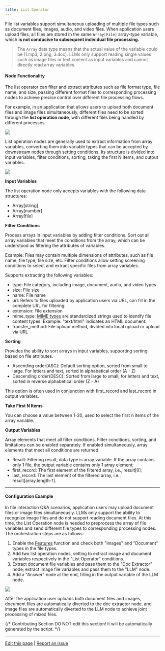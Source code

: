 ```yaml
---
title: List Operator
---
```



File list variables support simultaneous uploading of multiple file types such as document files, images, audio, and video files. When application users upload files, all files are stored in the same `Array[File]` array-type variable, which **is not conducive to subsequent individual file processing.**

> The `Array` data type means that the actual value of the variable could be \[1.mp3, 2.png, 3.doc]. LLMs only support reading single values such as image files or text content as input variables and cannot directly read array variables.

#### Node Functionality

The list operator can filter and extract attributes such as file format type, file name, and size, passing different format files to corresponding processing nodes to achieve precise control over different file processing flows.

For example, in an application that allows users to upload both document files and image files simultaneously, different files need to be sorted through the **list operation node**, with different files being handled by different processes.

![](https://assets-docs.dify.ai/dify-enterprise-mintlify/en/guides/workflow/node/522a0c932aab93d4f3970168412f759e.png)

List operation nodes are generally used to extract information from array variables, converting them into variable types that can be accepted by downstream nodes through setting conditions. Its structure is divided into input variables, filter conditions, sorting, taking the first N items, and output variables.

![](https://assets-docs.dify.ai/dify-enterprise-mintlify/en/guides/workflow/node/812d1b2f167065e17df8392b2cb3cc8a.png)

**Input Variables**

The list operation node only accepts variables with the following data structures:

* Array\[string]
* Array\[number]
* Array\[file]

**Filter Conditions**

Process arrays in input variables by adding filter conditions. Sort out all array variables that meet the conditions from the array, which can be understood as filtering the attributes of variables.

Example: Files may contain multiple dimensions of attributes, such as file name, file type, file size, etc. Filter conditions allow setting screening conditions to select and extract specific files from array variables.

Supports extracting the following variables:

* type: File category, including image, document, audio, and video types
* size: File size
* name: File name
* url: Refers to files uploaded by application users via URL, can fill in the complete URL for filtering
* extension: File extension
* mime\_type: [MIME types](https://datatracker.ietf.org/doc/html/rfc2046) are standardized strings used to identify file content types. Example: "text/html" indicates an HTML document.
* transfer\_method: File upload method, divided into local upload or upload via URL

**Sorting**

Provides the ability to sort arrays in input variables, supporting sorting based on file attributes.

* Ascending order(ASC): Default sorting option, sorted from small to large. For letters and text, sorted in alphabetical order (A - Z)
* Descending order(DESC): Sorted from large to small, for letters and text, sorted in reverse alphabetical order (Z - A)

This option is often used in conjunction with first\_record and last\_record in output variables.

**Take First N Items**

You can choose a value between 1-20, used to select the first n items of the array variable.

**Output Variables**

Array elements that meet all filter conditions. Filter conditions, sorting, and limitations can be enabled separately. If enabled simultaneously, array elements that meet all conditions are returned.

* Result: Filtering result, data type is array variable. If the array contains only 1 file, the output variable contains only 1 array element;
* first\_record: The first element of the filtered array, i.e., result\[0];
* last\_record: The last element of the filtered array, i.e., result\[array.length-1].

***

#### Configuration Example

In file interaction Q\&A scenarios, application users may upload document files or image files simultaneously. LLMs only support the ability to recognize image files and do not support reading document files. At this time, the List Operation node is needed to preprocess the array of file variables and send different file types to corresponding processing nodes. The orchestration steps are as follows:

1. Enable the [Features](/en/guides/workflow/additional-features) function and check both "Images" and "Document" types in the file types.
2. Add two list operation nodes, setting to extract image and document variables respectively in the "List Operator" conditions.
3. Extract document file variables and pass them to the "Doc Extractor" node; extract image file variables and pass them to the "LLM" node.
4. Add a "Answer" node at the end, filling in the output variable of the LLM node.

![](https://assets-docs.dify.ai/dify-enterprise-mintlify/en/guides/workflow/node/610358293217e54b55b7e1d4d16bf83c.png)

After the application user uploads both document files and images, document files are automatically diverted to the doc extractor node, and image files are automatically diverted to the LLM node to achieve joint processing of mixed files.

{/*
Contributing Section
DO NOT edit this section!
It will be automatically generated by the script.
*/}

---

[Edit this page](https://github.com/langgenius/dify-docs/edit/main/en/guides/workflow/node/list-operator.mdx) | [Report an issue](https://github.com/langgenius/dify-docs/issues/new?title=Documentation%20Issue%3A%20opera&body=%23%23%20Issue%20Description%0A%3C%21--%20Please%20briefly%20describe%20the%20issue%20you%20found%20--%3E%0A%0A%23%23%20Page%20Link%0Ahttps%3A%2F%2Fgithub.com%2Flanggenius%2Fdify-docs%2Fblob%2Fmain%2Fen/guides/workflow/node%2Flist-operator.mdx%0A%0A%23%23%20Suggested%20Changes%0A%3C%21--%20If%20you%20have%20specific%20suggestions%20for%20changes%2C%20please%20describe%20them%20here%20--%3E%0A%0A%3C%21--%20Thank%20you%20for%20helping%20improve%20our%20documentation%21%20--%3E)


